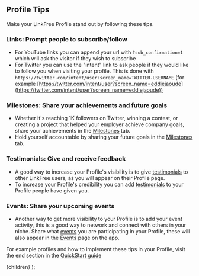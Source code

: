 
## Profile Tips

Make your LinkFree Profile stand out by following these tips.

### Links: Prompt people to subscribe/follow

- For YouTube links you can append your url with `?sub_confirmation=1` which will ask the visitor if they wish to subscribe
- For Twitter you can use the "intent" link to ask people if they would like to follow you when visiting your profile. This is done with `https://twitter.com/intent/user?screen_name=TWITTER-USERNAME` (for example [https://twitter.com/intent/user?screen_name=eddiejaoude](https://twitter.com/intent/user?screen_name=eddiejaoude))

### Milestones: Share your achievements and future goals

- Whether it's reaching 1K followers on Twitter, winning a contest, or creating a project that helped your employer achieve company goals, share your achievements in the [Milestones](/docs/how-to-guides/milestones) tab.
- Hold yourself accountable by sharing your future goals in the [Milestones](/docs/how-to-guides/milestones) tab.

### Testimonials: Give and receive feedback

- A good way to increase your Profile's visibility is to give [testimonials](/docs/how-to-guides/testimonials) to other LinkFree users, as you will appear on their Profile page.
- To increase your Profile's credibility you can add [testimonials](/docs/how-to-guides/testimonials) to your Profile people have given you.

### Events: Share your upcoming events

- Another way to get more visibility to your Profile is to add your event activity, this is a good way to network and connect with others in your niche. Share what [events](/docs/how-to-guides/events) you are participating in your Profile, these will also appear in the [Events](/events) page on the app.

For example profiles and how to implement these tips in your Profile, visit the end section in the [QuickStart guide](/docs/quickstart#example-profiles)

  <DocsLayout title="profile-style guide" section="Extra" name="Profile Tips">
    {children}
  </DocsLayout>
);
